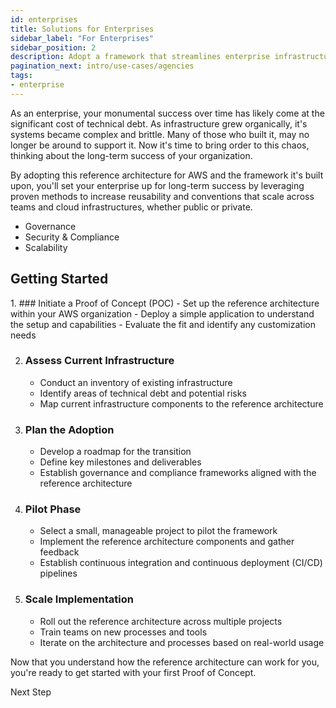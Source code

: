 ```yaml
---
id: enterprises
title: Solutions for Enterprises
sidebar_label: "For Enterprises"
sidebar_position: 2
description: Adopt a framework that streamlines enterprise infrastructure
pagination_next: intro/use-cases/agencies
tags:
- enterprise
---
```


<Intro>
  As an enterprise, your monumental success over time has likely come at the significant cost of technical debt. As infrastructure grew organically, it's systems became complex and brittle. Many of those who built it, may no longer be around to support it. Now it's time to bring order to this chaos, thinking about the long-term success of your organization.
</Intro>

By adopting this reference architecture for AWS and the framework it's built upon, you'll set your enterprise up for long-term success by leveraging proven methods to increase reusability and conventions that scale across teams and cloud infrastructures, whether public or private.

- Governance
- Security & Compliance
- Scalability

## Getting Started

<Steps>
1. ### Initiate a Proof of Concept (POC)
   - Set up the reference architecture within your AWS organization
   - Deploy a simple application to understand the setup and capabilities
   - Evaluate the fit and identify any customization needs

2. ### Assess Current Infrastructure
   - Conduct an inventory of existing infrastructure
   - Identify areas of technical debt and potential risks
   - Map current infrastructure components to the reference architecture

3. ### Plan the Adoption
   - Develop a roadmap for the transition
   - Define key milestones and deliverables
   - Establish governance and compliance frameworks aligned with the reference architecture

4. ### Pilot Phase
   - Select a small, manageable project to pilot the framework
   - Implement the reference architecture components and gather feedback
   - Establish continuous integration and continuous deployment (CI/CD) pipelines

5. ### Scale Implementation
   - Roll out the reference architecture across multiple projects
   - Train teams on new processes and tools
   - Iterate on the architecture and processes based on real-world usage
</Steps>

<ActionCard title="What comes next?">
  Now that you understand how the reference architecture can work for you, you're ready to get started with your first Proof of Concept.

  <PrimaryCTA to="/layers/foundation">Next Step</PrimaryCTA>
</ActionCard>

